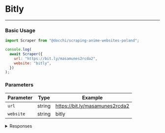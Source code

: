 # Bitly

---

### Basic Usage

```javascript
import Scraper from "@docchi/scraping-anime-websites-poland";

console.log(
  await Scraper({
    url: "https://bit.ly/masamunes2rcda2",
    website: "bitly",
  })
);
```

### Parameters

| Parameter | Type   | Example                        |
| --------- | ------ | ------------------------------ |
| `url`     | string | https://bit.ly/masamunes2rcda2 |
| `website` | string | bitly                          |

<details>
    <summary>Responses</summary>

#### Response `200`

```json
{
  "status": 200,
  "message": "Success",
  "episode_url": [
    { "player": "cda", "url": "https://ebd.cda.pl/620x368/151849692e" }
  ],
  "episode_next_url": null
}
```

#### Response `500`

```json
{ "status": 500, "message": "Something went wrong!" }
```

</details>
